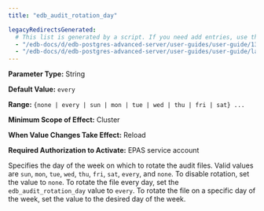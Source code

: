 ```yaml
---
title: "edb_audit_rotation_day"

legacyRedirectsGenerated:
  # This list is generated by a script. If you need add entries, use the `legacyRedirects` key.
  - "/edb-docs/d/edb-postgres-advanced-server/user-guides/user-guide/13/edb_audit_rotation_day.html"
  - "/edb-docs/d/edb-postgres-advanced-server/user-guides/user-guide/latest/edb_audit_rotation_day.html"
---
```


<div id="edb_audit_rotation_day" class="registered_link"></div>

**Parameter Type:** String

**Default Value:** `every`

**Range:** `{none | every | sun | mon | tue | wed | thu | fri | sat} ...`

**Minimum Scope of Effect:** Cluster

**When Value Changes Take Effect:** Reload

**Required Authorization to Activate:** EPAS service account

Specifies the day of the week on which to rotate the audit files. Valid values are `sun`, `mon`, `tue`, `wed`, `thu`, `fri`, `sat`, `every`, and `none`. To disable rotation, set the value to `none`. To rotate the file every day, set the `edb_audit_rotation_day` value to `every`. To rotate the file on a specific day of the week, set the value to the desired day of the week.
